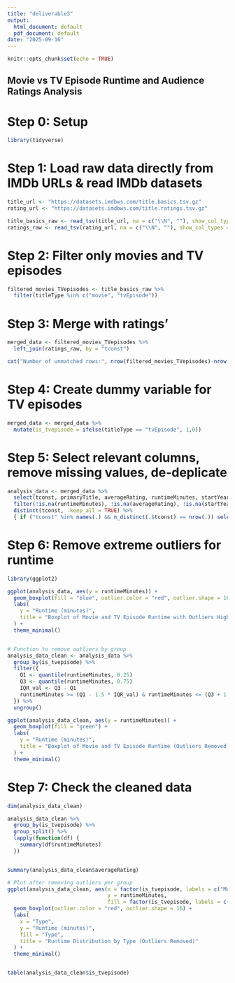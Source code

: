 ```yaml
---
title: "deliverable3"
output:
  html_document: default
  pdf_document: default
date: "2025-09-16"
---
```


```r
knitr::opts_chunk$set(echo = TRUE)
```

############################################################ 

## Movie vs TV Episode Runtime and Audience Ratings Analysis

############################################################ 

# Step 0: Setup

```r
library(tidyverse)
```

# Step 1: Load raw data directly from IMDb URLs & read IMDb datasets

```r
title_url <- "https://datasets.imdbws.com/title.basics.tsv.gz"
rating_url <- "https://datasets.imdbws.com/title.ratings.tsv.gz"

title_basics_raw <- read_tsv(title_url, na = c("\\N", ""), show_col_types = FALSE)
ratings_raw <- read_tsv(rating_url, na = c("\\N", ""), show_col_types = FALSE)
```

# Step 2: Filter only movies and TV episodes

```r
filtered_movies_TVepisodes <- title_basics_raw %>% 
  filter(titleType %in% c("movie", "tvEpisode"))
```

# Step 3: Merge with ratings'

```r
merged_data <- filtered_movies_TVepisodes %>% 
  left_join(ratings_raw, by = "tconst")

cat("Number of unmatched rows:", nrow(filtered_movies_TVepisodes)-nrow(merged_data), "\n")
```

# Step 4: Create dummy variable for TV episodes

```r
merged_data <- merged_data %>% 
  mutate(is_tvepisode = ifelse(titleType == "tvEpisode", 1,0))
```

# Step 5: Select relevant columns, remove missing values, de-deplicate

```r
analysis_data <- merged_data %>% 
  select(tconst, primaryTitle, averageRating, runtimeMinutes, startYear, is_tvepisode) %>% 
  filter(!is.na(runtimeMinutes), !is.na(averageRating), !is.na(startYear)) %>% 
  distinct(tconst, .keep_all = TRUE) %>% 
  { if ("tconst" %in% names(.) && n_distinct(.$tconst) == nrow(.)) select(., -tconst) else . }
```

# Step 6: Remove extreme outliers for runtime

```r
library(ggplot2)

ggplot(analysis_data, aes(y = runtimeMinutes)) +
  geom_boxplot(fill = "blue", outlier.color = "red", outlier.shape = 16) +
  labs(
    y = "Runtime (minutes)",
    title = "Boxplot of Movie and TV Episode Runtime with Outliers Highlighted"
  ) +
  theme_minimal()


# Function to remove outliers by group
analysis_data_clean <- analysis_data %>%
  group_by(is_tvepisode) %>%
  filter({
    Q1 <- quantile(runtimeMinutes, 0.25)
    Q3 <- quantile(runtimeMinutes, 0.75)
    IQR_val <- Q3 - Q1
    runtimeMinutes >= (Q1 - 1.5 * IQR_val) & runtimeMinutes <= (Q3 + 1.5 * IQR_val)
  }) %>%
  ungroup()

ggplot(analysis_data_clean, aes(y = runtimeMinutes)) +
  geom_boxplot(fill = "green") +
  labs(
    y = "Runtime (minutes)",
    title = "Boxplot of Movie and TV Episode Runtime (Outliers Removed)"
  ) +
  theme_minimal()

```

# Step 7: Check the cleaned data

```r
dim(analysis_data_clean)

analysis_data_clean %>%
  group_by(is_tvepisode) %>%
  group_split() %>%
  lapply(function(df) {
    summary(df$runtimeMinutes)
  })


summary(analysis_data_clean$averageRating)
```

```r
# Plot after removing outliers per group
ggplot(analysis_data_clean, aes(x = factor(is_tvepisode, labels = c("Movie", "TV Episode")),
                                y = runtimeMinutes,
                                fill = factor(is_tvepisode, labels = c("Movie", "TV Episode")))) +
  geom_boxplot(outlier.color = "red", outlier.shape = 16) +
  labs(
    x = "Type",
    y = "Runtime (minutes)",
    fill = "Type",
    title = "Runtime Distribution by Type (Outliers Removed)"
  ) +
  theme_minimal()


table(analysis_data_clean$is_tvepisode)

```
